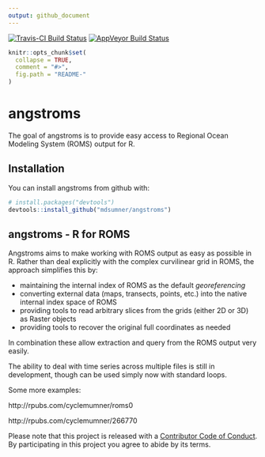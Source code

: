 ```yaml
---
output: github_document
---
```


[![Travis-CI Build Status](https://travis-ci.org/mdsumner/angstroms.svg?branch=master)](https://travis-ci.org/mdsumner/angstroms)
[![AppVeyor Build Status](https://ci.appveyor.com/api/projects/status/github/mdsumner/angstroms?branch=master&svg=true)](https://ci.appveyor.com/project/mdsumner/angstroms)

<!-- README.md is generated from README.Rmd. Please edit that file -->

```r
knitr::opts_chunk$set(
  collapse = TRUE,
  comment = "#>",
  fig.path = "README-"
)
```

# angstroms

The goal of angstroms is to provide easy access to Regional Ocean Modeling System (ROMS) output for R. 

## Installation

You can install angstroms from github with:

```r
# install.packages("devtools")
devtools::install_github("mdsumner/angstroms")
```

## angstroms - R for ROMS

Angstroms aims to make working with ROMS output as easy as possible in R. 
Rather than deal explicitly with the complex curvilinear grid in ROMS, the approach simplifies this by: 

* maintaining the internal index of ROMS as the default *georeferencing* 
* converting external data (maps, transects, points, etc.) into the native internal index space of ROMS
* providing tools to read arbitrary slices from the grids (either 2D or 3D) as Raster objects
* providing tools to recover the original full coordinates as needed

In combination these allow extraction and query from the ROMS output very easily. 


The ability to deal with time series across multiple files is still in development, though can be used simply now with standard loops. 


Some more examples: 

http://rpubs.com/cyclemumner/roms0

http://rpubs.com/cyclemumner/266770


Please note that this project is released with a [Contributor Code of Conduct](CONDUCT.md). By participating in this project you agree to abide by its terms.